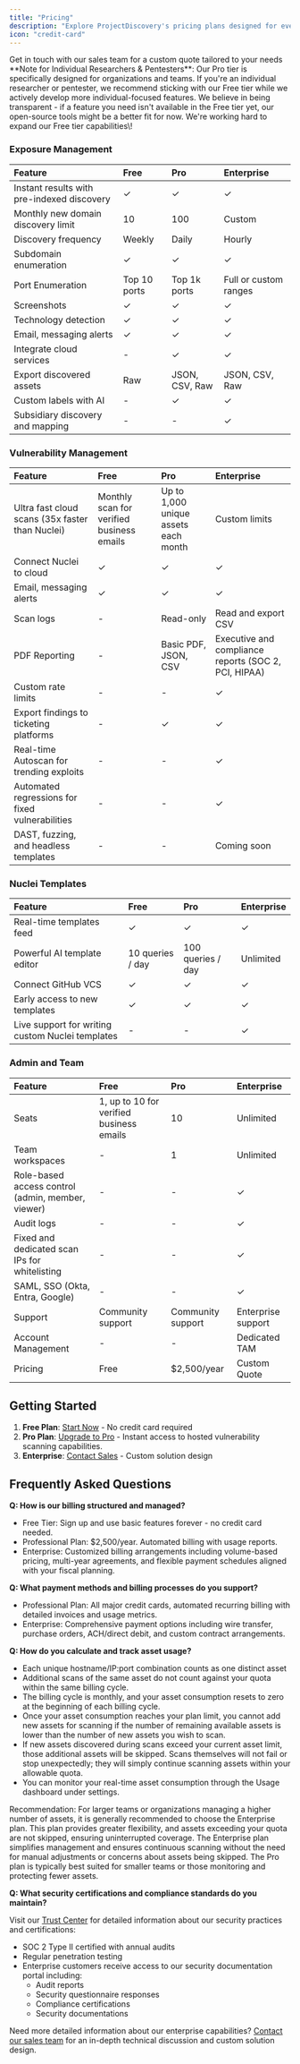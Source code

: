 ```yaml
---
title: "Pricing"
description: "Explore ProjectDiscovery's pricing plans designed for every security team"
icon: "credit-card"
---
```


<CardGroup cols={1}>
  <Card title="Request Quote" icon="arrow-right" href="https://projectdiscovery.io/request-demo">
    Get in touch with our sales team for a custom quote tailored to your needs
  </Card>
</CardGroup>

<Info>
  **Note for Individual Researchers & Pentesters**:
  Our Pro tier is specifically designed for organizations and teams. If you're an individual researcher or pentester, we recommend sticking with our Free tier while we actively develop more individual-focused features. We believe in being transparent - if a feature you need isn't available in the Free tier yet, our open-source tools might be a better fit for now. We're working hard to expand our Free tier capabilities\!
</Info>

### Exposure Management

| Feature                                    | Free         | Pro            | Enterprise            |
| :----------------------------------------- | :----------- | :------------- | :-------------------- |
| Instant results with pre-indexed discovery | ✓            | ✓              | ✓                     |
| Monthly new domain discovery limit         | 10           | 100            | Custom                |
| Discovery frequency                        | Weekly       | Daily          | Hourly                |
| Subdomain enumeration                      | ✓            | ✓              | ✓                     |
| Port Enumeration                           | Top 10 ports | Top 1k ports   | Full or custom ranges |
| Screenshots                                | ✓            | ✓              | ✓                     |
| Technology detection                       | ✓            | ✓              | ✓                     |
| Email, messaging alerts                    | ✓            | ✓              | ✓                     |
| Integrate cloud services                   | -            | ✓              | ✓                     |
| Export discovered assets                   | Raw          | JSON, CSV, Raw | JSON, CSV, Raw        |
| Custom labels with AI                      | -            | ✓              | ✓                     |
| Subsidiary discovery and mapping           | -            | -              | ✓                     |

### Vulnerability Management

| Feature                                         | Free                                      | Pro                                  | Enterprise                                           |
| :---------------------------------------------- | :---------------------------------------- | :----------------------------------- | :--------------------------------------------------- |
| Ultra fast cloud scans (35x faster than Nuclei) | Monthly scan for verified business emails | Up to 1,000 unique assets each month | Custom limits                                        |
| Connect Nuclei to cloud                         | ✓                                         | ✓                                    | ✓                                                    |
| Email, messaging alerts                         | ✓                                         | ✓                                    | ✓                                                    |
| Scan logs                                       | -                                         | Read-only                            | Read and export CSV                                  |
| PDF Reporting                                   | -                                         | Basic PDF, JSON, CSV                 | Executive and compliance reports (SOC 2, PCI, HIPAA) |
| Custom rate limits                              | -                                         | -                                    | ✓                                                    |
| Export findings to ticketing platforms          | -                                         | ✓                                    | ✓                                                    |
| Real-time Autoscan for trending exploits        | -                                         | -                                    | ✓                                                    |
| Automated regressions for fixed vulnerabilities | -                                         | -                                    | ✓                                                    |
| DAST, fuzzing, and headless templates           | -                                         | -                                    | Coming soon                                          |

### Nuclei Templates

| Feature                                          | Free             | Pro               | Enterprise |
| :----------------------------------------------- | :--------------- | :---------------- | :--------- |
| Real-time templates feed                         | ✓                | ✓                 | ✓          |
| Powerful AI template editor                      | 10 queries / day | 100 queries / day | Unlimited  |
| Connect GitHub VCS                               | ✓                | ✓                 | ✓          |
| Early access to new templates                    | ✓                | ✓                 | ✓          |
| Live support for writing custom Nuclei templates | -                | -                 | ✓          |

### Admin and Team

| Feature                                           | Free                                     | Pro               | Enterprise         |
| :------------------------------------------------ | :--------------------------------------- | :---------------- | :----------------- |
| Seats                                             | 1, up to 10 for verified business emails | 10                | Unlimited          |
| Team workspaces                                   | -                                        | 1                 | Unlimited          |
| Role-based access control (admin, member, viewer) | -                                        | -                 | ✓                  |
| Audit logs                                        | -                                        | -                 | ✓                  |
| Fixed and dedicated scan IPs for whitelisting     | -                                        | -                 | ✓                  |
| SAML, SSO (Okta, Entra, Google)                   | -                                        | -                 | ✓                  |
| Support                                           | Community support                        | Community support | Enterprise support |
| Account Management                                | -                                        | -                 | Dedicated TAM      |
| Pricing                                           | Free                                     | \$2,500/year      | Custom Quote       |

## Getting Started

1. **Free Plan**: [Start Now](https://cloud.projectdiscovery.io) - No credit card required
2. **Pro Plan**: [Upgrade to Pro](https://cloud.projectdiscovery.io/billing) - Instant access to hosted vulnerability scanning capabilities.
3. **Enterprise**: [Contact Sales](https://projectdiscovery.io/request-demo) - Custom solution design

## Frequently Asked Questions

**Q: How is our billing structured and managed?**

- Free Tier: Sign up and use basic features forever - no credit card needed.
- Professional Plan: \$2,500/year. Automated billing with usage reports.
- Enterprise: Customized billing arrangements including volume-based pricing, multi-year agreements, and flexible payment schedules aligned with your fiscal planning.

**Q: What payment methods and billing processes do you support?**

- Professional Plan: All major credit cards, automated recurring billing with detailed invoices and usage metrics.
- Enterprise: Comprehensive payment options including wire transfer, purchase orders, ACH/direct debit, and custom contract arrangements.

**Q: How do you calculate and track asset usage?**

- Each unique hostname/IP:port combination counts as one distinct asset
- Additional scans of the same asset do not count against your quota within the same billing cycle.
- The billing cycle is monthly, and your asset consumption resets to zero at the beginning of each billing cycle.
- Once your asset consumption reaches your plan limit, you cannot add new assets for scanning if the number of remaining available assets is lower than the number of new assets you wish to scan.
- If new assets discovered during scans exceed your current asset limit, those additional assets will be skipped. Scans themselves will not fail or stop unexpectedly; they will simply continue scanning assets within your allowable quota.
- You can monitor your real-time asset consumption through the Usage dashboard under settings.

<Info>
  Recommendation:
  For larger teams or organizations managing a higher number of assets, it is generally recommended to choose the Enterprise plan. This plan provides greater flexibility, and assets exceeding your quota are not skipped, ensuring uninterrupted coverage. The Enterprise plan simplifies management and ensures continuous scanning without the need for manual adjustments or concerns about assets being skipped. The Pro plan is typically best suited for smaller teams or those monitoring and protecting fewer assets.
</Info>

**Q: What security certifications and compliance standards do you maintain?**

Visit our [Trust Center](https://security.projectdiscovery.io/) for detailed information about our security practices and certifications:

- SOC 2 Type II certified with annual audits
- Regular penetration testing
- Enterprise customers receive access to our security documentation portal including:
  - Audit reports
  - Security questionnaire responses
  - Compliance certifications
  - Security documentations

Need more detailed information about our enterprise capabilities? [Contact our sales team](https://projectdiscovery.io/request-demo) for an in-depth technical discussion and custom solution design.